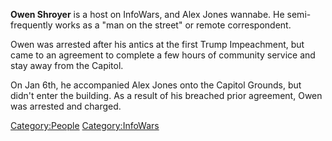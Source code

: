 '''Owen Shroyer''' is a host on InfoWars, and Alex Jones wannabe. He semi-frequently works as a "man on the street" or remote correspondent.

Owen was arrested after his antics at the first Trump Impeachment, but came to an agreement to complete a few hours of community service and stay away from the Capitol.

On Jan 6th, he accompanied Alex Jones onto the Capitol Grounds, but didn't enter the building. As a result of his breached prior agreement, Owen was arrested and charged.

[[Category:People]]
[[Category:InfoWars]]